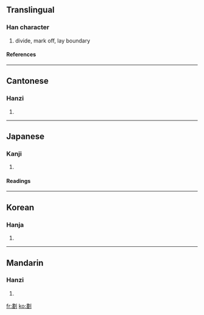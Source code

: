{{see|划}}

==Translingual==
===Han character===
{{Han char|rn=18|rad=刀|as=12|sn=14|four=5210<sub>0</sub>|canj=中一中弓 (LMLN)}}
# divide, mark off, lay boundary
====References====
{{Han ref|kx=0144.100|dkj=02193|dj=0325.060|hdz=10356.080|uh=5283|ud=21123|bh=B9BA|bd=47546}}
----
==Cantonese==
===Hanzi===
{{yue-hanzi|jyut=|y=waak6}}
# {{defn|Cantonese}}
----
==Japanese==
===Kanji===
{{ja-kanji|grade=|rs=刀12}}
# {{defn|Japanese}} 
====Readings====
{{ja-readings|on=[[かく]] (kaku)|kun=[[わかつ]] (wakatsu)}}
----
==Korean==
===Hanja===
{{ko-hanja|hangeul=획|rv=hoek|mr=hoek}}
# {{defn|Korean}}
----
==Mandarin==
===Hanzi===
{{cmn-hanzi|sim=划|pin=[[huà]] ([[hua4]])|wg=hua<sup>4</sup>}}
# {{defn|Mandarin}}

[[fr:劃]]
[[ko:劃]]